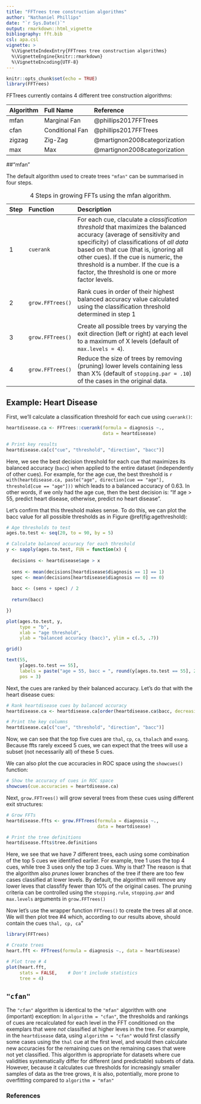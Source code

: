 ```yaml
---
title: "FFTrees tree construction algorithms"
author: "Nathaniel Phillips"
date: "`r Sys.Date()`"
output: rmarkdown::html_vignette
bibliography: fft.bib
csl: apa.csl
vignette: >
  %\VignetteIndexEntry{FFTrees tree construction algorithms}
  %\VignetteEngine{knitr::rmarkdown}
  %\VignetteEncoding{UTF-8}
---
```


```r
knitr::opts_chunk$set(echo = TRUE)
library(FFTrees)
```


FFTrees currently contains 4 different tree construction algorithms:

| Algorithm| Full Name| Reference
|:------|:----|:---|
|     mfan|    Marginal Fan| @phillips2017FFTrees  |
|     cfan|    Conditional Fan|@phillips2017FFTrees|  
|     zigzag| Zig-Zag  | @martignon2008categorization|
|     max| Max  |   @martignon2008categorization |


##"mfan"

The default algorithm used to create trees `"mfan"` can be summarised in four steps. 

|     Step| Function|Description |
|:-----|:----|:----------------------------------------------------|
|  1|    `cuerank`|For each cue, claculate a *classification threshold* that maximizes the balanced accuracy (average of sensitivity and specificity) of classifications of *all data* based on that cue (that is, ignoring all other cues). If the cue is numeric, the threshold is a number. If the cue is a factor, the threshold is one or more factor levels.
     |
| 2|    `grow.FFTrees()`|Rank cues in order of their highest balanced accuracy value calculated using the classification threshold determined in step 1
     |
|  3|    `grow.FFTrees()`|Create all possible trees by varying the exit direction (left or right) at each level to a maximum of X levels (default of `max.levels = 4`).     |
|  4|    `grow.FFTrees()`|Reduce the size of trees by removing (pruning) lower levels containing less than X\% (default of `stopping.par = .10`) of the cases in the original data.|

Table: 4 Steps in growing FFTs using the mfan algorithm.

## Example: Heart Disease

First, we'll calculate a classification threshold for each cue using `cuerank()`:

```r
heartdisease.ca <- FFTrees::cuerank(formula = diagnosis ~., 
                                    data = heartdisease)

# Print key results
heartdisease.ca[c("cue", "threshold", "direction", "bacc")]
```

Here, we see the best decision threshold for each cue that maximizes its balanced accuracy (`bacc`) when applied to the entire dataset (independently of other cues). For example, for the age cue, the best threshold is `r with(heartdisease.ca, paste("age", direction[cue == "age"], threshold[cue == "age"]))` which leads to a balanced accuracy of 0.63. In other words, if we only had the age cue, then the best decision is: "If age > 55, predict heart disease, otherwise, predict no heart disease".

Let's confirm that this threshold makes sense. To do this, we can plot the bacc value for all possible thresholds as in Figure \@ref(fig:agethreshold):

```r
# Age thresholds to test
ages.to.test <- seq(20, to = 90, by = 5)

# Calculate balanced accuracy for each threshold
y <- sapply(ages.to.test, FUN = function(x) {
  
  decisions <- heartdisease$age > x
  
  sens <- mean(decisions[heartdisease$diagnosis == 1] == 1)
  spec <- mean(decisions[heartdisease$diagnosis == 0] == 0)
  
  bacc <- (sens + spec) / 2
  
  return(bacc)

})

plot(ages.to.test, y, 
     type = "b", 
     xlab = "age threshold", 
     ylab = "balanced accuracy (bacc)", ylim = c(.5, .7))

grid()

text(55, 
     y[ages.to.test == 55], 
     labels = paste("age = 55, bacc = ", round(y[ages.to.test == 55], 2)), 
     pos = 3)
```

Next, the cues are ranked by their balanced accuracy. Let's do that with the heart disease cues:

```r
# Rank heartdisease cues by balanced accuracy
heartdisease.ca <- heartdisease.ca[order(heartdisease.ca$bacc, decreasing = TRUE),]

# Print the key columns
heartdisease.ca[c("cue", "threshold", "direction", "bacc")]
```

Now, we can see that the top five cues are `thal`, `cp`, `ca`, `thalach` and `exang`. Because ffts rarely exceed 5 cues, we can expect that the trees will use a subset (not necessarily all) of these 5 cues.

We can also plot the cue accuracies in ROC space using the `showcues()` function:

```r
# Show the accuracy of cues in ROC space
showcues(cue.accuracies = heartdisease.ca)
```

Next, `grow.FFTrees()` will grow several trees from these cues using different exit structures:

```r
# Grow FFTs
heartdisease.ffts <- grow.FFTrees(formula = diagnosis ~., 
                                  data = heartdisease)

# Print the tree definitions
heartdisease.ffts$tree.definitions
```

Here, we see that we have 7 different trees, each using some combination of the top 5 cues we identified earlier. For example, tree 1 uses the top 4 cues, while tree 3 uses only the top 3 cues. Why is that? The reason is that the algorithm also *prunes* lower branches of the tree if there are too few cases classified at lower levels. By default, the algorithm will remove any lower leves that classfify fewer than 10\% of the original cases. The pruning criteria can be controlled using the `stopping.rule`, `stopping.par` and `max.levels` arguments in `grow.FFTrees()`

Now let's use the wrapper function `FFTrees()` to create the trees all at once. We will then plot tree #4 which, according to our results above, should contain the cues `thal, cp, ca`"

```r
library(FFTrees)

# Create trees
heart.fft <- FFTrees(formula = diagnosis ~., data = heartdisease)

# Plot tree # 4
plot(heart.fft, 
     stats = FALSE,    # Don't include statistics
     tree = 4)
```



## `"cfan"`

The `"cfan"` algorithm is identical to the `"mfan"` algorithm with one (important) exception: In `algorithm = "cfan"`, the thresholds and rankings of cues are recalculated for each level in the FFT conditioned on the exemplars that were *not* classified at higher leves in the tree. For example, in the `heartdisease` data, using `algorithm = "cfan"` would first classify some cases using the `thal` cue at the first level, and would then calculate new accuracies for the remaining cues on the remaining cases that were not yet classified. This algorithm is appropriate for datasets where cue validities systematically differ for different (and predictable) subsets of data. However, because it calculates cue thresholds for increasingly smaller samples of data as the tree grows, it is also, potentially, more prone to overfitting compared to `algorithm = "mfan"`

### References
